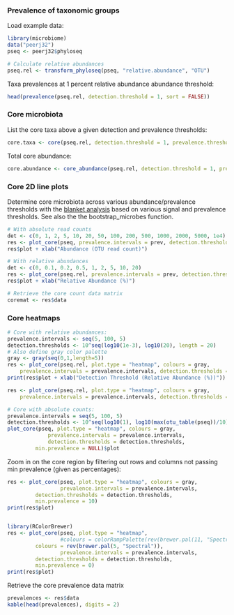 ### Prevalence of taxonomic groups

Load example data:

```r
library(microbiome)
data("peerj32")
pseq <- peerj32$phyloseq

# Calculate relative abundances
pseq.rel <- transform_phyloseq(pseq, "relative.abundance", "OTU")
```

Taxa prevalences at 1 percent relative abundance abundance threshold:

```r
head(prevalence(pseq.rel, detection.threshold = 1, sort = FALSE))
```


### Core microbiota

List the core taxa above a given detection and prevalence thresholds:

```r
core.taxa <- core(pseq.rel, detection.threshold = 1, prevalence.threshold = 95)
```

Total core abundance:

```r
core.abundance <- core_abundance(pseq.rel, detection.threshold = 1, prevalence.threshold = 95)
```


### Core 2D line plots

Determine core microbiota across various abundance/prevalence
thresholds with the [blanket
analysis](http://onlinelibrary.wiley.com/doi/10.1111/j.1469-0691.2012.03855.x/abstract) based on various signal and prevalence thresholds. See also the the
bootstrap_microbes function.

```r
# With absolute read counts
det <- c(0, 1, 2, 5, 10, 20, 50, 100, 200, 500, 1000, 2000, 5000, 1e4)
res <- plot_core(pseq, prevalence.intervals = prev, detection.thresholds = det, plot.type = "lineplot")
res$plot + xlab("Abundance (OTU read count)")

# With relative abundances
det <- c(0, 0.1, 0.2, 0.5, 1, 2, 5, 10, 20)
res <- plot_core(pseq.rel, prevalence.intervals = prev, detection.thresholds = det, plot.type = "lineplot")
res$plot + xlab("Relative Abundance (%)")

# Retrieve the core count data matrix
coremat <- res$data
```


### Core heatmaps

```r
# Core with relative abundances:
prevalence.intervals <- seq(5, 100, 5)
detection.thresholds <- 10^seq(log10(1e-3), log10(20), length = 20)
# Also define gray color palette
gray <- gray(seq(0,1,length=5))
res <- plot_core(pseq.rel, plot.type = "heatmap", colours = gray,
    prevalence.intervals = prevalence.intervals, detection.thresholds = detection.thresholds) 
print(res$plot + xlab("Detection Threshold (Relative Abundance (%))"))

res <- plot_core(pseq.rel, plot.type = "heatmap", colours = gray, 
    prevalence.intervals = prevalence.intervals, detection.thresholds = detection.thresholds) 

# Core with absolute counts:
prevalence.intervals = seq(5, 100, 5)
detection.thresholds <- 10^seq(log10(1), log10(max(otu_table(pseq))/10), length = 20)		 
plot_core(pseq, plot.type = "heatmap", colours = gray,
       		 prevalence.intervals = prevalence.intervals,
       		 detection.thresholds = detection.thresholds,
		 min.prevalence = NULL)$plot
```


Zoom in on the core region by filtering out rows and columns not passing min prevalence (given as percentages):

```r
res <- plot_core(pseq, plot.type = "heatmap", colours = gray,
                 prevalence.intervals = prevalence.intervals,
		 detection.thresholds = detection.thresholds,
		 min.prevalence = 10)
print(res$plot)		 


library(RColorBrewer)
res <- plot_core(pseq, plot.type = "heatmap",
                 #colours = colorRampPalette(rev(brewer.pal(11, "Spectral")))(5),
		 colours = rev(brewer.pal(5, "Spectral")),
                 prevalence.intervals = prevalence.intervals,
		 detection.thresholds = detection.thresholds,
		 min.prevalence = 0)		 
print(res$plot)		 
```


Retrieve the core prevalence data matrix

```r
prevalences <- res$data
kable(head(prevalences), digits = 2)
```

